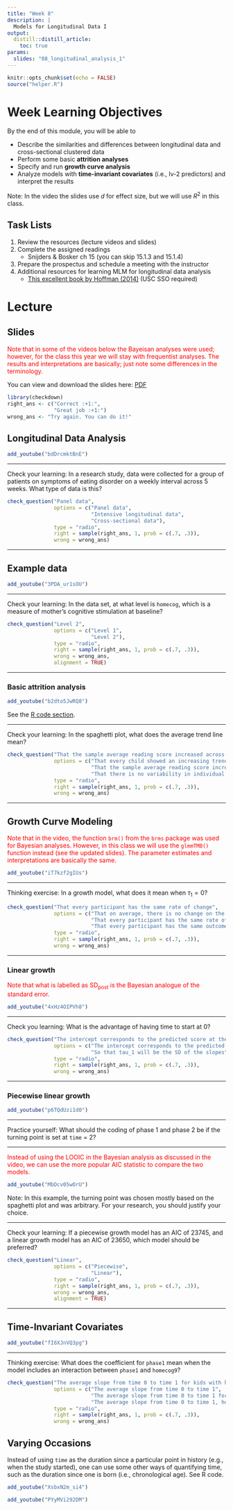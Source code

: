 ```yaml
---
title: "Week 8"
description: |
  Models for Longitudinal Data I
output: 
  distill::distill_article:
    toc: true
params:
  slides: "08_longitudinal_analysis_1"
---
```



```r
knitr::opts_chunk$set(echo = FALSE)
source("helper.R")
```

# Week Learning Objectives

By the end of this module, you will be able to 

- Describe the similarities and differences between longitudinal data and cross-sectional clustered data
- Perform some basic **attrition analyses**
- Specify and run **growth curve analysis**
- Analyze models with **time-invariant covariates** (i.e., lv-2 predictors) and interpret the results

Note: In the video the slides use $d$ for effect size, but we will use $R^2$ in this class.

## Task Lists

1. Review the resources (lecture videos and slides)
2. Complete the assigned readings
    * Snijders & Bosker ch 15 (you can skip 15.1.3 and 15.1.4)
3. Prepare the prospectus and schedule a meeting with the instructor
4. Additional resources for learning MLM for longitudinal data analysis
    * [This excellent book by Hoffman (2014)](https://www-taylorfrancis-com.libproxy2.usc.edu/books/9781315744094) (USC SSO required)

# Lecture

## Slides

<span style="color:red">Note that in some of the videos below the Bayeisan analyses were used; however, for the class this year we will stay with frequentist analyses. The results and interpretations are basically; just note some differences in the terminology.</span>

You can view and download the slides here: 
[PDF](`r file.path("slides", paste0(params$slides, ".pdf"))`){target="_blank"}

```r
library(checkdown)
right_ans <- c("Correct :+1:", 
               "Great job :+1:")
wrong_ans <- "Try again. You can do it!"
```

## Longitudinal Data Analysis

```r
add_youtube("bdDrcmktBnE")
```

***

Check your learning: In a research study, data were collected for a group of patients on symptoms of eating disorder on a weekly interval across 5 weeks. What type of data is this?

```r
check_question("Panel data", 
               options = c("Panel data", 
                           "Intensive longitudinal data", 
                           "Cross-sectional data"), 
               type = "radio", 
               right = sample(right_ans, 1, prob = c(.7, .3)), 
               wrong = wrong_ans)
```

***

## Example data

```r
add_youtube("3PDA_ur1sOU")
```

***

Check your learning: In the data set, at what level is `homecog`, which is a measure of mother's cognitive stimulation at baseline?

```r
check_question("Level 2", 
               options = c("Level 1", 
                           "Level 2"), 
               type = "radio", 
               right = sample(right_ans, 1, prob = c(.7, .3)), 
               wrong = wrong_ans, 
               alignment = TRUE)
```

***

### Basic attrition analysis

```r
add_youtube("b2dto5JwRQ8")
```

See the [R code section](../rcode8/#attrition-analyses). 

***

Check your learning: In the spaghetti plot, what does the average trend line mean?

```r
check_question("That the sample average reading score increased across time", 
               options = c("That every child showed an increasing trend", 
                           "That the sample average reading score increased across time", 
                           "That there is no variability in individual trajectories"), 
               type = "radio", 
               right = sample(right_ans, 1, prob = c(.7, .3)), 
               wrong = wrong_ans)
```

***

## Growth Curve Modeling

<span style="color:red">Note that in the video, the function `brm()` from the `brms` package was used for Bayesian analyses. However, in this class we will use the `glmmTMB()` function instead (see the updated slides). The parameter estimates and interpretations are basically the same.</span>

```r
add_youtube("iT7kzf2gIUs")
```

***

Thinking exercise: In a growth model, what does it mean when $\tau_1 = 0$?

```r
check_question("That every participant has the same rate of change", 
               options = c("That on average, there is no change on the outcome across time", 
                           "That every participant has the same rate of change", 
                           "That every participant has the same outcome score"), 
               type = "radio", 
               right = sample(right_ans, 1, prob = c(.7, .3)), 
               wrong = wrong_ans)
```

***

### Linear growth

<span style="color:red">Note that what is labelled as SD~post~ is the Bayesian analogue of the standard error.</span>

```r
add_youtube("4xHz4OIPVh8")
```

***

Check you learning: What is the advantage of having time to start at 0?

```r
check_question("The intercept corresponds to the predicted score at the first time point", 
               options = c("The intercept corresponds to the predicted score at the first time point", 
                           "So that tau_1 will be the SD of the slopes"), 
               type = "radio", 
               right = sample(right_ans, 1, prob = c(.7, .3)), 
               wrong = wrong_ans)
```

***

### Piecewise linear growth

```r
add_youtube("p6TQdUzi1d0")
```

***

Practice yourself: What should the coding of phase 1 and phase 2 be if the turning point is set at `time` = 2?

***

<span style="color:red">Instead of using the LOOIC in the Bayesian analysis as discussed in the video, we can use the more popular AIC statistic to compare the two models.</span>

```r
add_youtube("MbDcv05wOrU")
```

Note: In this example, the turning point was chosen mostly based on the spaghetti plot and was arbitrary. For your research, you should justify your choice. 

***

Check your learning: If a piecewise growth model has an AIC of 23745, and a linear growth model has an AIC of 23650, which model should be preferred?

```r
check_question("Linear",
               options = c("Piecewise", 
                           "Linear"), 
               type = "radio", 
               right = sample(right_ans, 1, prob = c(.7, .3)), 
               wrong = wrong_ans, 
               alignment = TRUE)
```

***

## Time-Invariant Covariates 

```r
add_youtube("fI6XJnVQ3pg")
```

***

Thinking exercise: What does the coefficient for `phase1` mean when the model includes an interaction between `phase1` and `homecog9`?

```r
check_question("The average slope from time 0 to time 1 for kids with homecog = 9",
               options = c("The average slope from time 0 to time 1",
                           "The average slope from time 0 to time 1 for kids with homecog = 9",
                           "The average slope from time 0 to time 1, holding constant homecog"),
               type = "radio",
               right = sample(right_ans, 1, prob = c(.7, .3)),
               wrong = wrong_ans)
```

## Varying Occasions

Instead of using `time` as the duration since a particular point in history (e.g., when the study started), one can use some other ways of quantifying time, such as the duration since one is born (i.e., chronological age). See R code.

```r
add_youtube("XsbxN2m_si4")
```

```r
add_youtube("PYyMVi292DM")
```
